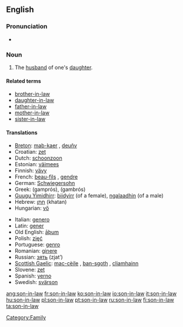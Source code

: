 ==English==

===Pronunciation===
*{{audio|en-us-son-in-law.ogg|Audio (US)}}

===Noun===
{{en-noun|sg=[[son]]-[[in-law]]|pl=sons-in-law}}

# The [[husband]] of one's [[daughter]].

====Related terms====
*[[brother-in-law]]
*[[daughter-in-law]]
*[[father-in-law]]
*[[mother-in-law]]
*[[sister-in-law]]

====Translations====
{{trans-top|son-in-law}}
*[[Breton]]: [[mab-kaer]] {{m}}, [[deuñv]] {{m}}
*Croatian: [[zet]]
*Dutch: [[schoonzoon]] {{m}}
*Estonian: [[väimees]]
*Finnish: [[vävy]]
*French: [[beau-fils]] {{m}}, [[gendre]] {{m}}
*German: [[Schwiegersohn]] {{m}}
*Greek: {{t|el|γαμπρός|m|}} (gamprós), {{t|el|γαμβρός|m|}} (gambrós)
*[[Guugu Yimidhirr]]: [[biidyirr]] (of a female), [[ngalaadhin]] (of a male)
*Hebrew: [[חתן|חָתָן]] (khatan) {{m}}
*Hungarian: [[vő]]
{{trans-mid}}
*Italian: [[genero]] {{m}}
*Latin: [[gener]] {{m}}
*Old English: [[aþum|āþum]] {{m}}
*Polish: [[zięć]] {{m}}
*Portuguese: [[genro]] {{m}}
*Romanian: [[ginere]] {{m}}
*Russian: [[зять]] (zjat’) {{m}}
*[[Scottish Gaelic]]: [[mac-cèile]] {{m}}, [[ban-sgoth]] {{m}}, [[cliamhainn]] {{m}}
*Slovene: [[zet]] {{m}}
*Spanish: [[yerno]] {{m}}
*Swedish: [[svärson]] {{c}}
{{trans-bottom}}

[[Category:Family]]

[[ang:son-in-law]]
[[fr:son-in-law]]
[[ko:son-in-law]]
[[io:son-in-law]]
[[it:son-in-law]]
[[hu:son-in-law]]
[[pl:son-in-law]]
[[pt:son-in-law]]
[[ru:son-in-law]]
[[fi:son-in-law]]
[[ta:son-in-law]]